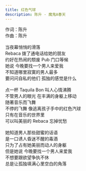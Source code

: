 ```yaml
---
title: 红色气球
description: 陈升 - 魔鬼A春天
---
```


作词：陈升<br />作曲：陈升<br /><br />当夜幕悄悄的滑落<br />Rebaca 拨了通电话给她的朋友<br />约好在热闹的颓废 Pub 门口等候<br />她说 今晚要找一个男人来爱我<br />不知道哪里寂寞的男人最多<br />要问问自私的他们 孤独的感觉是什么<br /><br />点一杯 Taquila Bon 叫人心情沸腾<br />不管男人的眼光 在丰满的身躯上移动<br />随著音乐而飞舞<br />不停的飞舞 像逃离孩子手中的红色汽球<br />只有在音乐的世界里<br />可以叫美丽的 Rebaca 忘掉忧愁<br /><br />她知道男人那些甜蜜的话语<br />是一口诱人昏迷不醒的毒酒<br />只为了占有她美丽而动人的身躯<br />但是她说 今晚要找一个男人来爱我<br />不想要跟欲望争执不休<br />总是让孤独填满心里空白的角落